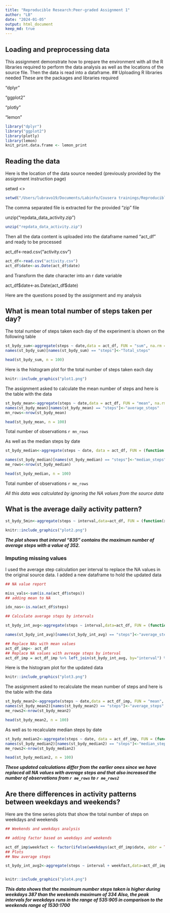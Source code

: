 ```yaml
---
title: "Reproducible Research:Peer-graded Assignment 1"
author: "LB"
date: "2024-01-05"
output: html_document
keep_md: true
---
```


## Loading and preprocessing data
This assignment demonstrate how to prepare the environment with all the R libraries required to perform the data analysis as well as the locations of the source file. Then the data is read into a dataframe.
## Uploading R libraries needed
  These are the packages and libraries required
  
"dplyr"

"ggplot2"

"plotly"

"lemon"


```` r
library("dplyr")
library("ggplot2")
library(plotly)
library(lemon)
knit_print.data.frame <- lemon_print

````

## Reading the data
Here is the location of the data source needed (previously provided by the assignment instruction page)

setwd <<Path to location>>
````r
setwd("/Users/lubravo19/Documents/Labinfo/Cousera trainings/Reproducible Research/assignment week2/assignment2")
````
The comma separated file is extracted for the provided "zip" file

unzip("repdata_data_activity.zip")
````r
unzip("repdata_data_activity.zip")
````

Then all the data content is uploaded into the dataframe named "act_df" and ready to be processed

act_df\<\-read.csv("activity.csv")
```` r
act_df<-read.csv("activity.csv")
act_df$date<-as.Date(act_df$date)
````
and Transform the date character into an r date variable

act_df\$date\<-as.Date(act_df\$date)

Here are the questions posed by the assignment and my analysis

## What is mean total number of steps taken per day?
The total number of steps taken each day of the experiment is shown on the following table
````r
st_bydy_sum<-aggregate(steps ~ date,data = act_df, FUN = "sum", na.rm = T)
names(st_bydy_sum)[names(st_bydy_sum) == "steps"]<-"Total_steps"
````
````r
head(st_bydy_sum, n = 100)
````
Here is the histogram plot for the total number of steps taken each day
```` r
knitr::include_graphics("plot1.png")
````
The assignment asked to calculate the mean number of steps and here is the table with the data
```` r
st_bydy_mean<-aggregate(steps ~ date,data = act_df, FUN = "mean", na.rm = T)
names(st_bydy_mean)[names(st_bydy_mean) == "steps"]<-"average_steps"
mn_rows<-nrow(st_bydy_mean)
````

```` r
head(st_bydy_mean, n = 100)
````
Total number of observations `r mn_rows`

As well as the median steps by date
```` r
st_bydy_median<-aggregate(steps ~ date, data = act_df, FUN = (function(x){ifelse(sum(x==0) > 0 & sum(x != 0) > 0,median(x[x>0]), median(x))}))

names(st_bydy_median)[names(st_bydy_median) == "steps"]<-"median_steps"
me_rows<-nrow(st_bydy_median)
````


```` r
head(st_bydy_median, n = 100)
````
Total number of observations `r me_rows`

_All this data was calculated by ignoring the NA values from the source data_

## What is the average daily activity pattern?
```` r
st_bydy_5min<-aggregate(steps ~ interval,data=act_df, FUN = (function(x){ifelse(sum(x==0) > 0 & sum(x != 0) > 0,mean(x[x>0]), mean(x))})) 

knitr::include_graphics("plot2.png")

````
___The plot shows that interval "835" contains the maximum number of average steps with a value of 352.___

### Imputing missing values
I used the average step calculation per interval to replace the NA values in the original source data.
I added a new dataframe to hold the updated data
```` r
## NA value report

miss_vals<-sum(is.na(act_df$steps))
## adding mean to NA

idx_nas<-is.na(act_df$steps)

## Calculate average steps by intervals

st_bydy_int_avg<-aggregate(steps ~ interval,data=act_df, FUN = (function(x){ifelse(sum(x==0) > 0 & sum(x != 0) > 0,mean(x[x>0]), mean(x))})) 

names(st_bydy_int_avg)[names(st_bydy_int_avg) == "steps"]<-"average_steps"

## Replace NAs with mean values
act_df_imp<- act_df
## Replace NA values with avreage steps by interval
act_df_imp = act_df_imp %>% left_join(st_bydy_int_avg, by="interval") %>% mutate(steps = ifelse(is.na(steps),average_steps,steps), .keep='unused')

````
Here is the histogram plot for the updated data
```` r
knitr::include_graphics("plot3.png")
````
The assignment asked to recalculate the mean number of steps and here is the table with the data
```` r

st_bydy_mean2<-aggregate(steps ~ date,data = act_df_imp, FUN = "mean", na.rm = T)
names(st_bydy_mean2)[names(st_bydy_mean2) == "steps"]<-"average_steps"
me_rows2<-nrow(st_bydy_mean2)
````

```` r
head(st_bydy_mean2, n = 100)
````
As well as to recalculate median steps by date
```` r
st_bydy_median2<-aggregate(steps ~ date, data = act_df_imp, FUN = (function(x){ifelse(sum(x==0) > 0 & sum(x != 0) > 0,median(x[x>0]), median(x))}))
names(st_bydy_median2)[names(st_bydy_median2) == "steps"]<-"median_steps"
me_rows2<-nrow(st_bydy_median2)
````


```` r
head(st_bydy_median2, n = 100)
````
___These updated calculations differ from the earlier ones since we have replaced all NA values with average steps and that also increased the number of observations from `r me_rows` to `r me_rows2`___

## Are there differences in activity patterns between weekdays and weekends?
Here are the time series plots that show the total number of steps on weekdays and weekends

```` r
## Weekends and weekdays analysis

## adding factor based on weekdays and weekends

act_df_imp$weekfact <- factor(ifelse(weekdays(act_df_imp$date, abbr = TRUE) %in% c("Sat","Sun"), "Weekends","Weekdays"))
## Plots
## New average steps 

st_bydy_int_avg2<-aggregate(steps ~ interval + weekfact,data=act_df_imp, FUN = (function(x){ifelse(sum(x==0) > 0 & sum(x != 0) > 0,mean(x[x>0]), mean(x))})) 


knitr::include_graphics("plot4.png")
````
___This data shows that the maximum number steps taken is higher during weekdays 387 than the weekends maximum of 334___
___Also, the peak intervals for weekdays runs in the range of 535:905 in comparison to the weekends range of 1530:1700___